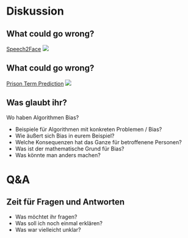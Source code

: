 # Diskussion



## What could go wrong?


[Speech2Face](https://speech2face.github.io)
![](slides/assets/fig/speech2face.jpeg)


## What could go wrong?


[Prison Term Prediction](https://aclanthology.org/D19-1667.pdf)
![](slides/assets/fig/charge.jpeg)





## Was glaubt ihr?


::: {.callout-note title="Excalidraw"}
Wo haben Algorithmen Bias?

:::


- Beispiele für Algorithmen mit konkreten Problemen / Bias?
- Wie äußert sich Bias in eurem Beispiel?
- Welche Konsequenzen hat das Ganze für betroffenene Personen?
- Was ist der mathematische Grund für Bias?
- Was könnte man anders machen?



# Q&A

## Zeit für Fragen und Antworten


- Was möchtet ihr fragen?
- Was soll ich noch einmal erklären?
- Was war vielleicht unklar?
